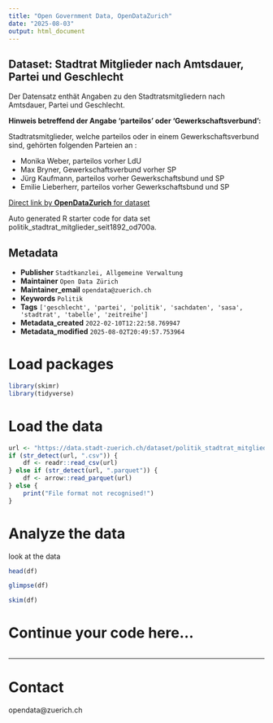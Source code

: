```yaml
---
title: "Open Government Data, OpenDataZurich"
date: "2025-08-03"
output: html_document
---
```


## Dataset: Stadtrat Mitglieder nach Amtsdauer, Partei und Geschlecht

Der Datensatz enthät Angaben zu den Stadtratsmitgliedern nach Amtsdauer, Partei und Geschlecht.

**Hinweis betreffend der Angabe 'parteilos' oder 'Gewerkschaftsverbund':**

Stadtratsmitglieder, welche parteilos oder in einem Gewerkschaftsverbund sind, gehörten folgenden Parteien an :

- Monika Weber, parteilos vorher LdU
- Max Bryner, Gewerkschaftsverbund vorher SP
- Jürg Kaufmann, parteilos vorher Gewerkschaftsbund und SP 
- Emilie Lieberherr, parteilos vorher Gewerkschaftsbund und SP





[]()



[Direct link by **OpenDataZurich** for dataset](https://data.stadt-zuerich.ch/dataset/politik_stadtrat_mitglieder_seit1892_od700a)

Auto generated R starter code for data set politik_stadtrat_mitglieder_seit1892_od700a.

## Metadata

- **Publisher** `Stadtkanzlei, Allgemeine Verwaltung`
- **Maintainer** `Open Data Zürich`
- **Maintainer_email** `opendata@zuerich.ch`
- **Keywords** `Politik`
- **Tags** `['geschlecht', 'partei', 'politik', 'sachdaten', 'sasa', 'stadtrat', 'tabelle', 'zeitreihe']`
- **Metadata_created** `2022-02-10T12:22:58.769947`
- **Metadata_modified** `2025-08-02T20:49:57.753964`


# Load packages

```r
library(skimr)
library(tidyverse)
```

# Load the data

```r
url <- "https://data.stadt-zuerich.ch/dataset/politik_stadtrat_mitglieder_seit1892_od700a/download/POL700OD700A.csv"
if (str_detect(url, ".csv")) {
    df <- readr::read_csv(url)
} else if (str_detect(url, ".parquet")) {
    df <- arrow::read_parquet(url)
} else {
    print("File format not recognised!")
}
```

# Analyze the data

look at the data
```r
head(df)
```

```r
glimpse(df)
```

```r
skim(df)
```

# Continue your code here...

```r

```

------------------------------------------------------------------------

# Contact

opendata@zuerich.ch
